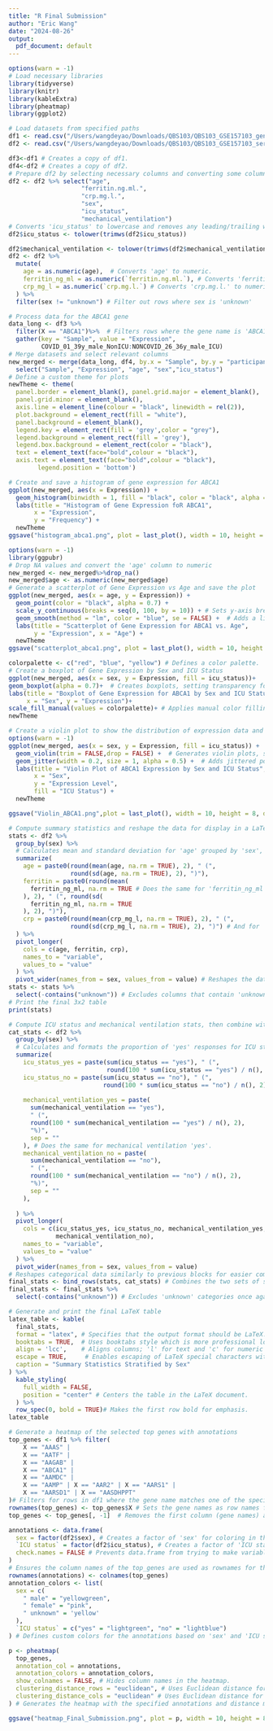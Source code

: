 ```yaml
---
title: "R Final Submission"
author: "Eric Wang"
date: "2024-08-26"
output:
  pdf_document: default
---
```


```r
options(warn = -1)
# Load necessary libraries
library(tidyverse)
library(knitr)
library(kableExtra)
library(pheatmap)
library(ggplot2)

# Load datasets from specified paths
df1 <- read.csv("/Users/wangdeyao/Downloads/QBS103/QBS103_GSE157103_genes.csv")
df2 <- read.csv("/Users/wangdeyao/Downloads/QBS103/QBS103_GSE157103_series_matrix.csv")

df3<-df1 # Creates a copy of df1.
df4<-df2 # Creates a copy of df2.
# Prepare df2 by selecting necessary columns and converting some columns to lowercase
df2 <- df2 %>% select("age",
                    "ferritin.ng.ml.",
                    "crp.mg.l.",
                    "sex",
                    "icu_status",
                    "mechanical_ventilation")
# Converts 'icu_status' to lowercase and removes any leading/trailing whitespace.
df2$icu_status <- tolower(trimws(df2$icu_status))

df2$mechanical_ventilation <- tolower(trimws(df2$mechanical_ventilation))
df2 <- df2 %>%
  mutate(
    age = as.numeric(age),  # Converts 'age' to numeric.
    ferritin_ng_ml = as.numeric(`ferritin.ng.ml.`), # Converts 'ferritin.ng.ml.' to numeric and renames.
    crp_mg_l = as.numeric(`crp.mg.l.`) # Converts 'crp.mg.l.' to numeric and renames.
  ) %>%
  filter(sex != "unknown") # Filter out rows where sex is 'unknown'
```


```r
# Process data for the ABCA1 gene
data_long <- df3 %>%
  filter(X == "ABCA1")%>%  # Filters rows where the gene name is 'ABCA1'.
  gather(key = "Sample", value = "Expression",
         COVID_01_39y_male_NonICU:NONCOVID_26_36y_male_ICU)
# Merge datasets and select relevant columns
new_merged <- merge(data_long, df4, by.x = "Sample", by.y = "participant_id")%>%
  select("Sample", "Expression", "age", "sex","icu_status")
# Define a custom theme for plots
newTheme <- theme(
  panel.border = element_blank(), panel.grid.major = element_blank(),
  panel.grid.minor = element_blank(), 
  axis.line = element_line(colour = "black", linewidth = rel(2)),
  plot.background = element_rect(fill = "white"),
  panel.background = element_blank(),
  legend.key = element_rect(fill = 'grey',color = "grey"), 
  legend.background = element_rect(fill = 'grey'),
  legend.box.background = element_rect(color = "black"),
  text = element_text(face="bold",colour = "black"),
  axis.text = element_text(face="bold",colour = "black"),
        legend.position = 'bottom')

# Create and save a histogram of gene expression for ABCA1
ggplot(new_merged, aes(x = Expression)) +
  geom_histogram(binwidth = 1, fill = "black", color = "black", alpha = 0.5) +
  labs(title = "Histogram of Gene Expression foR ABCA1",
       x = "Expression",
       y = "Frequency") +
  newTheme
ggsave("histogram_abca1.png", plot = last_plot(), width = 10, height = 8, dpi = 300)

```

```r
options(warn = -1)
library(ggpubr)
# Drop NA values and convert the 'age' column to numeric
new_merged <- new_merged%>%drop_na()
new_merged$age <- as.numeric(new_merged$age)
# Generate a scatterplot of Gene Expression vs Age and save the plot
ggplot(new_merged, aes(x = age, y = Expression)) +
  geom_point(color = "black", alpha = 0.7) +
  scale_y_continuous(breaks = seq(0, 100, by = 10)) + # Sets y-axis breaks.
  geom_smooth(method = "lm", color = "blue", se = FALSE) +  # Adds a linear model line without confidence envelope.
  labs(title = "Scatterplot of Gene Expression for ABCA1 vs. Age", 
       y = "Expression", x = "Age") +
  newTheme
ggsave("scatterplot_abca1.png", plot = last_plot(), width = 10, height = 8, dpi = 300)

```

```r
colorpalette <- c("red", "blue", "yellow") # Defines a color palette.
# Create a boxplot of Gene Expression by Sex and ICU Status
ggplot(new_merged, aes(x = sex, y = Expression, fill = icu_status))+
geom_boxplot(alpha = 0.7)+  # Creates boxplots, setting transparency for aesthetic purposes.
labs(title = "Boxplot of Gene Expression for ABCA1 by Sex and ICU Status", 
     x = "Sex", y = "Expression")+ 
scale_fill_manual(values = colorpalette)+ # Applies manual color filling based on ICU status.
newTheme
```

```r
# Create a violin plot to show the distribution of expression data and save it
options(warn = -1)
ggplot(new_merged, aes(x = sex, y = Expression, fill = icu_status)) +
  geom_violin(trim = FALSE,drop = FALSE) +  # Generates violin plots, showing the full range of data.
  geom_jitter(width = 0.2, size = 1, alpha = 0.5) +  # Adds jittered points to show individual data points.
  labs(title = "Violin Plot of ABCA1 Expression by Sex and ICU Status",
       x = "Sex",
       y = "Expression Level",
       fill = "ICU Status") +
  newTheme

ggsave("Violin_ABCA1.png",plot = last_plot(), width = 10, height = 8, dpi = 300)
```


```r
# Compute summary statistics and reshape the data for display in a LaTeX table
stats <- df2 %>%
  group_by(sex) %>%
  # Calculates mean and standard deviation for 'age' grouped by 'sex', formats them as mean (sd).
  summarize(
    age = paste0(round(mean(age, na.rm = TRUE), 2), " (", 
                 round(sd(age, na.rm = TRUE), 2), ")"),
    ferritin = paste0(round(mean(
      ferritin_ng_ml, na.rm = TRUE # Does the same for 'ferritin_ng_ml'.
    ), 2), " (", round(sd(
      ferritin_ng_ml, na.rm = TRUE
    ), 2), ")"),
    crp = paste0(round(mean(crp_mg_l, na.rm = TRUE), 2), " (", 
                 round(sd(crp_mg_l, na.rm = TRUE), 2), ")") # And for 'crp_mg_l'.
  ) %>%
  pivot_longer(
    cols = c(age, ferritin, crp),
    names_to = "variable",
    values_to = "value"
  ) %>% 
  pivot_wider(names_from = sex, values_from = value) # Reshapes the data for better visualization, from long to wide format.
stats <- stats %>%
  select(-contains("unknown")) # Excludes columns that contain 'unknown'.
# Print the final 3x2 table
print(stats)
```


```r
# Compute ICU status and mechanical ventilation stats, then combine with the previous stats
cat_stats <- df2 %>%
  group_by(sex) %>%
  # Calculates and formats the proportion of 'yes' responses for ICU status.
  summarize(
    icu_status_yes = paste(sum(icu_status == "yes"), " (", 
                           round(100 * sum(icu_status == "yes") / n(), 2), "%)", sep = ""),
    icu_status_no = paste(sum(icu_status == "no"), " (", 
                          round(100 * sum(icu_status == "no") / n(), 2), "%)", sep = ""),
    
    mechanical_ventilation_yes = paste(
      sum(mechanical_ventilation == "yes"),
      " (",
      round(100 * sum(mechanical_ventilation == "yes") / n(), 2),
      "%)",
      sep = ""
    ), # Does the same for mechanical ventilation 'yes'.
    mechanical_ventilation_no = paste(
      sum(mechanical_ventilation == "no"),
      " (",
      round(100 * sum(mechanical_ventilation == "no") / n(), 2),
      "%)",
      sep = ""
    ),
    
  ) %>%
  pivot_longer(
    cols = c(icu_status_yes, icu_status_no, mechanical_ventilation_yes, 
             mechanical_ventilation_no),
    names_to = "variable",
    values_to = "value"
  ) %>%
  pivot_wider(names_from = sex, values_from = value)
# Reshapes categorical data similarly to previous blocks for easier comparison.
final_stats <- bind_rows(stats, cat_stats) # Combines the two sets of stats into one dataset.
final_stats <- final_stats %>%
  select(-contains("unknown")) # Excludes 'unknown' categories once again for clarity.
```


```r
# Generate and print the final LaTeX table
latex_table <- kable(
  final_stats,                      
  format = "latex", # Specifies that the output format should be LaTeX.               
  booktabs = TRUE,  # Uses booktabs style which is more professional looking.               
  align = 'lcc',    # Aligns columns; 'l' for text and 'c' for numeric columns.                
  escape = TRUE,     # Enables escaping of LaTeX special characters within the table.               
  caption = "Summary Statistics Stratified by Sex"
) %>%
  kable_styling(                    
    full_width = FALSE,             
    position = "center" # Centers the table in the LaTeX document.            
  ) %>%
  row_spec(0, bold = TRUE)# Makes the first row bold for emphasis.
latex_table
```


```r
# Generate a heatmap of the selected top genes with annotations
top_genes <- df1 %>% filter(
    X == "AAAS" |
    X == "AATF" |
    X == "AAGAB" |
    X == "ABCA1" |
    X == "AAMDC" |
    X == "AAMP" | X == "AAR2" | X == "AARS1" |
    X == "AARSD1" | X == "AASDHPPT"
)# Filters for rows in df1 where the gene name matches one of the specified genes.
rownames(top_genes) <- top_genes$X # Sets the gene names as row names for the heatmap.
top_genes <- top_genes[, -1]  # Removes the first column (gene names) after setting it as rownames.

annotations <- data.frame(
  sex = factor(df2$sex), # Creates a factor of 'sex' for coloring in the heatmap.
  `ICU status` = factor(df2$icu_status), # Creates a factor of 'ICU status' for coloring.
  check.names = FALSE # Prevents data.frame from trying to make variable names syntactically valid.
)
# Ensures the column names of the top_genes are used as rownames for the annotation frame.
rownames(annotations) <- colnames(top_genes)
annotation_colors <- list(
  sex = c(
    " male" = "yellowgreen",
    " female" = "pink",
    " unknown" = 'yellow'
  ),
  `ICU status` = c("yes" = "lightgreen", "no" = "lightblue")
) # Defines custom colors for the annotations based on 'sex' and 'ICU status'.

p <- pheatmap(
  top_genes,
  annotation_col = annotations,
  annotation_colors = annotation_colors,
  show_colnames = FALSE, # Hides column names in the heatmap.
  clustering_distance_rows = "euclidean", # Uses Euclidean distance for row clustering.
  clustering_distance_cols = "euclidean" # Uses Euclidean distance for column clustering.
) # Generates the heatmap with the specified annotations and distance measures.

ggsave("heatmap_Final_Submission.png", plot = p, width = 10, height = 8, dpi = 300)

```

